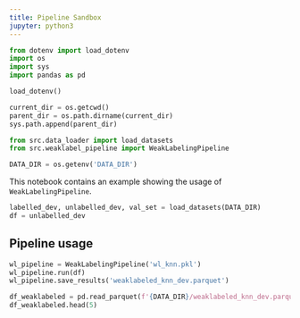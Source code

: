 ```yaml
---
title: Pipeline Sandbox
jupyter: python3
---
```


```python
from dotenv import load_dotenv
import os
import sys
import pandas as pd

load_dotenv()

current_dir = os.getcwd()
parent_dir = os.path.dirname(current_dir)
sys.path.append(parent_dir)

from src.data_loader import load_datasets
from src.weaklabel_pipeline import WeakLabelingPipeline

DATA_DIR = os.getenv('DATA_DIR')
```

This notebook contains an example showing the usage of `WeakLabelingPipeline`.


```python
labelled_dev, unlabelled_dev, val_set = load_datasets(DATA_DIR)
df = unlabelled_dev
```

## Pipeline usage

```python
wl_pipeline = WeakLabelingPipeline('wl_knn.pkl')
wl_pipeline.run(df)
wl_pipeline.save_results('weaklabeled_knn_dev.parquet')
```

```python

df_weaklabeled = pd.read_parquet(f'{DATA_DIR}/weaklabeled_knn_dev.parquet')
df_weaklabeled.head(5)
```

